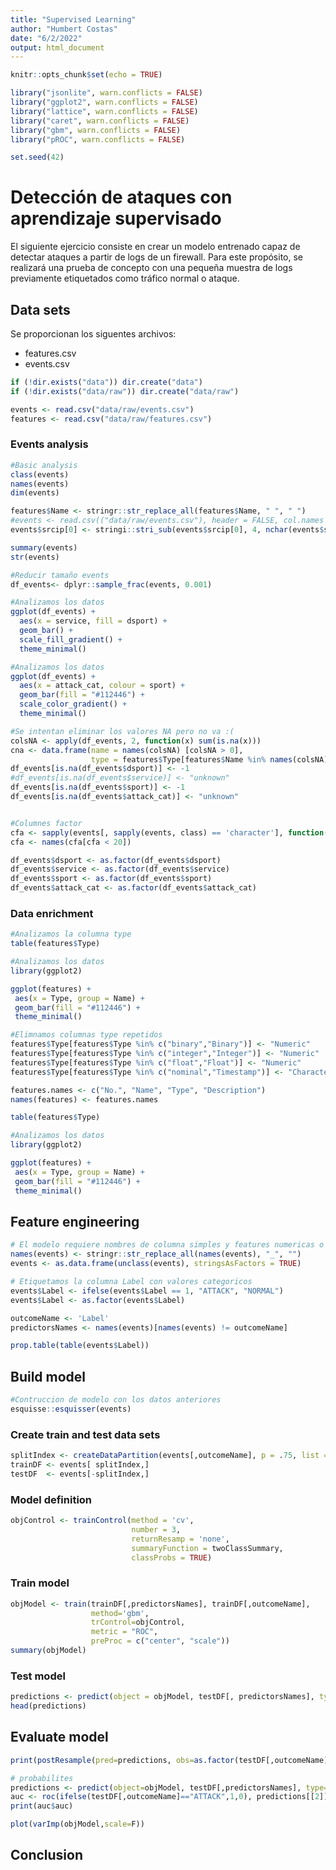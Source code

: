 ```yaml
---
title: "Supervised Learning"
author: "Humbert Costas"
date: "6/2/2022"
output: html_document
---
```


```r
knitr::opts_chunk$set(echo = TRUE)

library("jsonlite", warn.conflicts = FALSE)
library("ggplot2", warn.conflicts = FALSE)
library("lattice", warn.conflicts = FALSE)
library("caret", warn.conflicts = FALSE)
library("gbm", warn.conflicts = FALSE)
library("pROC", warn.conflicts = FALSE)

set.seed(42)
```

# Detección de ataques con aprendizaje supervisado

El siguiente ejercicio consiste en crear un modelo entrenado capaz de detectar ataques a partir de logs de un firewall.
Para este propósito, se realizará una prueba de concepto con una pequeña muestra de logs previamente etiquetados como tráfico normal o ataque.

## Data sets

Se proporcionan los siguentes archivos:

 - features.csv
 - events.csv

```r
if (!dir.exists("data")) dir.create("data")
if (!dir.exists("data/raw")) dir.create("data/raw")

events <- read.csv("data/raw/events.csv")
features <- read.csv("data/raw/features.csv")

```

### Events analysis

```r
#Basic analysis
class(events)
names(events)
dim(events)

features$Name <- stringr::str_replace_all(features$Name, " ", " ")
#events <- read.csv(("data/raw/events.csv"), header = FALSE, col.names = features$Name, colClasses = features$Type, na.strings = "-")
events$srcip[0] <- stringi::stri_sub(events$srcip[0], 4, nchar(events$script[0]))
```
```r
summary(events)
str(events)
```
```r
#Reducir tamaño events
df_events<- dplyr::sample_frac(events, 0.001)
```

```r
#Analizamos los datos
ggplot(df_events) +
  aes(x = service, fill = dsport) +
  geom_bar() +
  scale_fill_gradient() +
  theme_minimal()

```

```r
#Analizamos los datos
ggplot(df_events) +
  aes(x = attack_cat, colour = sport) +
  geom_bar(fill = "#112446") +
  scale_color_gradient() +
  theme_minimal()
```

```r
#Se intentan eliminar los valores NA pero no va :(
colsNA <- apply(df_events, 2, function(x) sum(is.na(x)))
cna <- data.frame(name = names(colsNA) [colsNA > 0], 
                  type = features$Type[features$Name %in% names(colsNA)[colsNA >0]])
df_events[is.na(df_events$dsport)] <- -1
#df_events[is.na(df_events$service)] <- "unknown"
df_events[is.na(df_events$sport)] <- -1
df_events[is.na(df_events$attack_cat)] <- "unknown"


#Columnes factor
cfa <- sapply(events[, sapply(events, class) == 'character'], function(x) length(unique(x)))
cfa <- names(cfa[cfa < 20])

df_events$dsport <- as.factor(df_events$dsport)
df_events$service <- as.factor(df_events$service)
df_events$sport <- as.factor(df_events$sport)
df_events$attack_cat <- as.factor(df_events$attack_cat)
```

### Data enrichment

```r
#Analizamos la columna type
table(features$Type)
```
```r
#Analizamos los datos
library(ggplot2)

ggplot(features) +
 aes(x = Type, group = Name) +
 geom_bar(fill = "#112446") +
 theme_minimal()

```

```r
#Elimnamos columnas type repetidos
features$Type[features$Type %in% c("binary","Binary")] <- "Numeric"
features$Type[features$Type %in% c("integer","Integer")] <- "Numeric"
features$Type[features$Type %in% c("float","Float")] <- "Numeric"
features$Type[features$Type %in% c("nominal","Timestamp")] <- "Character"

features.names <- c("No.", "Name", "Type", "Description")
names(features) <- features.names

table(features$Type)

```

```r
#Analizamos los datos
library(ggplot2)

ggplot(features) +
 aes(x = Type, group = Name) +
 geom_bar(fill = "#112446") +
 theme_minimal()

```

## Feature engineering

```r
# El modelo requiere nombres de columna simples y features numericas o factor
names(events) <- stringr::str_replace_all(names(events), "_", "")
events <- as.data.frame(unclass(events), stringsAsFactors = TRUE)

# Etiquetamos la columna Label con valores categoricos
events$Label <- ifelse(events$Label == 1, "ATTACK", "NORMAL")
events$Label <- as.factor(events$Label)

outcomeName <- 'Label'
predictorsNames <- names(events)[names(events) != outcomeName]

prop.table(table(events$Label))
```

## Build model

```r
#Contruccion de modelo con los datos anteriores
esquisse::esquisser(events)

```
### Create train and test data sets

```r
splitIndex <- createDataPartition(events[,outcomeName], p = .75, list = FALSE, times = 1)
trainDF <- events[ splitIndex,]
testDF  <- events[-splitIndex,]

```

### Model definition

```r
objControl <- trainControl(method = 'cv', 
                           number = 3, 
                           returnResamp = 'none', 
                           summaryFunction = twoClassSummary, 
                           classProbs = TRUE)
```

### Train model

```r
objModel <- train(trainDF[,predictorsNames], trainDF[,outcomeName], 
                  method='gbm', 
                  trControl=objControl,  
                  metric = "ROC",
                  preProc = c("center", "scale"))
summary(objModel)
```

### Test model

```r
predictions <- predict(object = objModel, testDF[, predictorsNames], type = 'raw')
head(predictions)

```

## Evaluate model

```r
print(postResample(pred=predictions, obs=as.factor(testDF[,outcomeName])))

```


```r
# probabilites 
predictions <- predict(object=objModel, testDF[,predictorsNames], type='prob')
auc <- roc(ifelse(testDF[,outcomeName]=="ATTACK",1,0), predictions[[2]])
print(auc$auc)
```



```r
plot(varImp(objModel,scale=F))
```


## Conclusion

```r


```

